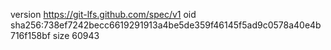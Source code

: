 version https://git-lfs.github.com/spec/v1
oid sha256:738ef7242becc6619291913a4be5de359f46145f5ad9c0578a40e4b716f158bf
size 60943

